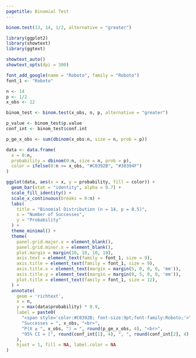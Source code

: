 ```yaml
---
pagetitle: Binomial Test
---
```


```r
binom.test(13, 14, 1/2, alternative = "greater")
```

```r
library(ggplot2)
library(showtext)
library(ggtext)

showtext_auto()
showtext_opts(dpi = 300)

font_add_google(name = "Roboto", family = "Roboto")
font_1 <- "Roboto"

n <- 14 
p <- 1/2  
x_obs <- 12  

binom_test <- binom.test(x_obs, n, p, alternative = "greater")

p_value <- binom_test$p.value
conf_int <- binom_test$conf.int

p_ge_x_obs <- sum(dbinom(x_obs:n, size = n, prob = p))

data <- data.frame(
  x = 0:n,
  probability = dbinom(0:n, size = n, prob = p),
  color = ifelse(0:n >= x_obs, "#C0392B", "#30394F")  
)

ggplot(data, aes(x = x, y = probability, fill = color)) +
  geom_bar(stat = "identity", alpha = 0.7) +
  scale_fill_identity() +  
  scale_x_continuous(breaks = 0:n) +  
  labs(
    title = "Binomial Distribution (n = 14, p = 0.5)",
    x = "Number of Successes",
    y = "Probability"
  ) +
  theme_minimal() +
  theme(
    panel.grid.major.x = element_blank(),
    panel.grid.minor.x = element_blank(),
    plot.margin = margin(10, 10, 10, 10),
    axis.text = element_text(family = font_1, size = 9),
    axis.title = element_text(family = font_1, size = 9),
    axis.title.x = element_text(margin = margin(5, 0, 0, 0, 'mm')),
    axis.title.y = element_text(margin = margin(0, 5, 0, 0, 'mm')),
    plot.title = element_text(family = font_1, size = 12),
  ) +
  annotate(
    geom = 'richtext',
    x = n,
    y = max(data$probability) * 0.9,
    label = paste0(
      "<span style='color:#C0392B; font-size:9pt;font-family:Roboto;'>",
      "Successes = ", x_obs, "<br>",
      "P(X ≥ ", x_obs, ") = ", round(p_ge_x_obs, 4), "<br>",
      "95% CI = [", round(conf_int[1], 4), ", ", round(conf_int[2], 4), "]</span>"
    ),
    hjust = 1, fill = NA, label.color = NA
)
```